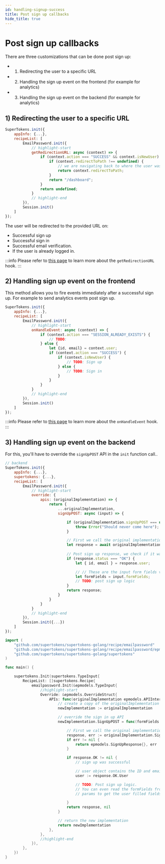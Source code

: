 ```yaml
---
id: handling-signup-success
title: Post sign up callbacks
hide_title: true
---
```



# Post sign up callbacks

There are three customizations that can be done post sign up:
- 1) Redirecting the user to a specific URL
- 2) Handling the sign up event on the frontend (for example for analytics)
- 3) Handling the sign up event on the backend (for example for analytics)

## 1)  Redirecting the user to a specific URL

<FrontendSDKTabs>
<TabItem value="reactjs">

```jsx
SuperTokens.init({
    appInfo: {...},
    recipeList: [
        EmailPassword.init({
            // highlight-start
            getRedirectionURL: async (context) => {
                if (context.action === "SUCCESS" && context.isNewUser) {
                    if (context.redirectToPath !== undefined) {
                        // we are navigating back to where the user was before they authenticated
                        return context.redirectToPath;
                    }
                    return "/dashboard";
                }
                return undefined;
            }
            // highlight-end
        }),
        Session.init()
    ]
});
```
</TabItem>
</FrontendSDKTabs>

The user will be redirected to the provided URL on:
- Successful sign up
- Successful sign in
- Successful email verification.
- If the user is already logged in.

:::info
Please refer to [this page](../advanced-customizations/frontend-hooks/redirection-callback) to learn more about the `getRedirectionURL` hook.
:::

## 2) Handling sign up event on the frontend

This method allows you to fire events immediately after a successful sign up. For example to send analytics events post sign up.

<FrontendSDKTabs>
<TabItem value="reactjs">

```jsx
SuperTokens.init({
    appInfo: {...},
    recipeList: [
        EmailPassword.init({
            // highlight-start
            onHandleEvent: async (context) => {
                if (context.action === "SESSION_ALREADY_EXISTS") {
                    // TODO:
                } else {
                    let {id, email} = context.user;
                    if (context.action === "SUCCESS") {
                        if (context.isNewUser) {
                            // TODO: Sign up
                        } else {
                            // TODO: Sign in
                        }
                    }
                }
            }
            // highlight-end
        }),
        Session.init()
    ]
});
```
</TabItem>
</FrontendSDKTabs>

:::info
Please refer to [this page](../advanced-customizations/frontend-hooks/handle-event) to learn more about the `onHandleEvent` hook.
:::

## 3) Handling sign up event on the backend

For this, you'll have to override the `signUpPOST` API in the `init` function call..

<BackendSDKTabs>
<TabItem value="nodejs">

```jsx
// backend
SuperTokens.init({
    appInfo: {...},
    supertokens: {...},
    recipeList: [
        EmailPassword.init({
            // highlight-start
            override: {
                apis: (originalImplementation) => {
                    return {
                        ...originalImplementation,
                        signUpPOST: async (input) => {

                            if (originalImplementation.signUpPOST === undefined) {
                                throw Error("Should never come here");
                            }

                            // First we call the original implementation of signUpPOST.
                            let response = await originalImplementation.signUpPOST(input);
                            
                            // Post sign up response, we check if it was successful
                            if (response.status === "OK") {
                                let { id, email } = response.user;

                                // // These are the input form fields values that the user used while signing up
                                let formFields = input.formFields;
                                // TODO: post sign up logic
                            }
                            return response;
                        }
                    }
                }
            }
            // highlight-end
        }),
        Session.init({...})
    ]
});
```
</TabItem>
<TabItem value="go">

```go
import (
	"github.com/supertokens/supertokens-golang/recipe/emailpassword"
	"github.com/supertokens/supertokens-golang/recipe/emailpassword/epmodels"
	"github.com/supertokens/supertokens-golang/supertokens"
)

func main() {

	supertokens.Init(supertokens.TypeInput{
		RecipeList: []supertokens.Recipe{
			emailpassword.Init(&epmodels.TypeInput{
				//highlight-start
				Override: &epmodels.OverrideStruct{
					APIs: func(originalImplementation epmodels.APIInterface) epmodels.APIInterface {
						// create a copy of the originalImplementation
						newImplementation := originalImplementation

						// override the sign in up API
						newImplementation.SignUpPOST = func(formFields []epmodels.TypeFormField, options epmodels.APIOptions) (epmodels.SignUpResponse, error) {

							// First we call the original implementation of SignInUpPOST.
							response, err := originalImplementation.SignUpPOST(formFields, options)
							if err != nil {
								return epmodels.SignUpResponse{}, err
							}

							if response.OK != nil {
								// sign up was successful

								// user object contains the ID and email
								user := response.OK.User

							    // TODO: Post sign up logic.
								// You can even read the formFields from the input
								// params to get the user filled fields.

							}
							return response, nil
						}

						// return the new implementation
						return newImplementation
					},
				},
				//highlight-end
			}),
		},
	})
}
```

</TabItem>
</BackendSDKTabs>
